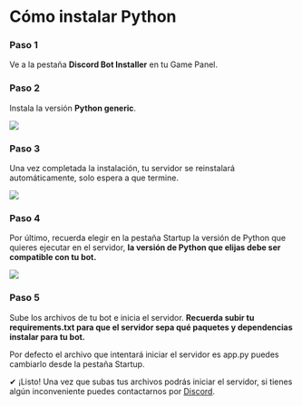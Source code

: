 # Cómo instalar Python


<Steps>

### Paso 1
Ve a la pestaña **Discord Bot Installer** en tu Game Panel.

### Paso 2
Instala la versión **Python generic**.

![](https://i.imgur.com/yXMshmm.png)

### Paso 3
Una vez completada la instalación, tu servidor se reinstalará automáticamente, solo espera a que termine.

![](https://i.imgur.com/BifZIn7.png)

### Paso 4
Por último, recuerda elegir en la pestaña Startup la versión de Python que quieres ejecutar en el servidor, **la versión de Python que elijas debe ser compatible con tu bot.**

![](https://i.imgur.com/EaB3WkQ.png)

### Paso 5
Sube los archivos de tu bot e inicia el servidor. **Recuerda subir tu requirements.txt para que el servidor sepa qué paquetes y dependencias instalar para tu bot.**

<Callout type="info">
Por defecto el archivo que intentará iniciar el servidor es app.py puedes cambiarlo desde la pestaña Startup.
</Callout>

</Steps>

✔ ¡Listo! Una vez que subas tus archivos podrás iniciar el servidor, si tienes algún inconveniente puedes contactarnos por [Discord](https://discord.vexyhost.com/).